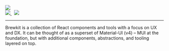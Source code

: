 

<Meta title="Documentation/Intro" />


<div style={{ margin: '0 auto', maxWidth: '600px', color: 'white', textAlign: 'center' }}>
    <img
        style={{ width: '75%', margin: '0 auto 2em auto' }}
        src={logo}
    />
    <br />
    <a href="https://github.com/brewkit/brewkit-ui/blob/master/LICENSE">
        <img src="https://img.shields.io/badge/license-MIT-blue.svg" />
    </a>&nbsp;
    <a href="https://github.com/storybookjs/storybook">
        <img src="https://cdn.jsdelivr.net/gh/storybookjs/brand@master/badge/badge-storybook.svg" />
    </a>

  ---

  Brewkit is a collection of React components and tools with a focus on UX and DX. It can be thought of as
  a superset of Material-UI (v4) – MUI at the foundation, but with additional components, abstractions, and tooling layered on top.
</div>
